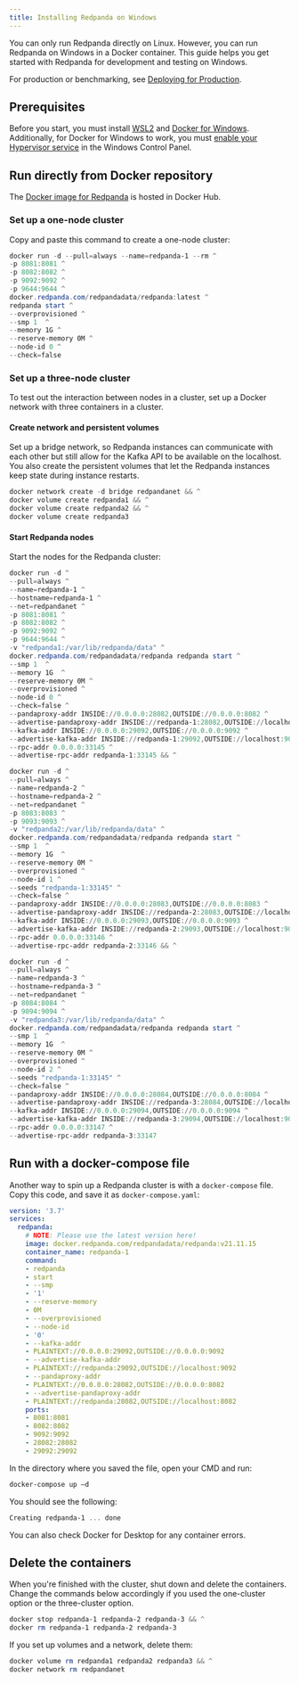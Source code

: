 ```yaml
---
title: Installing Redpanda on Windows
---
```


<head>
    <meta name="title" content="Installing Redpanda on Windows | Redpanda Docs"/>
    <meta name="description" content="Windows quick start guide."/>
    <link rel="canonical" href="https://docs.redpanda.com/docs/get-started/quick-start/" />
</head>

You can only run Redpanda directly on Linux. However, you can run Redpanda on Windows in a Docker container. This guide helps you get started with Redpanda for development and testing on Windows.

For production or benchmarking, see [Deploying for Production](../../deployment/production-deployment).

## Prerequisites

Before you start, you must install [WSL2](https://docs.microsoft.com/en-us/windows/wsl/install) and [Docker for Windows](https://docs.docker.com/desktop/windows/install/). Additionally, for Docker for Windows to work, you must [enable your Hypervisor service](https://docs.microsoft.com/en-us/virtualization/hyper-v-on-windows/quick-start/enable-hyper-v) in the Windows Control Panel.


## Run directly from Docker repository

The [Docker image for Redpanda](https://hub.docker.com/r/redpandadata/redpanda) is hosted in Docker Hub.


### Set up a one-node cluster
Copy and paste this command to create a one-node cluster:

```powershell
docker run -d --pull=always --name=redpanda-1 --rm ^
-p 8081:8081 ^
-p 8082:8082 ^
-p 9092:9092 ^
-p 9644:9644 ^
docker.redpanda.com/redpandadata/redpanda:latest ^
redpanda start ^
--overprovisioned ^
--smp 1  ^
--memory 1G ^
--reserve-memory 0M ^
--node-id 0 ^
--check=false
```
### Set up a three-node cluster

To test out the interaction between nodes in a cluster, set up a Docker network with three containers in a cluster.

#### Create network and persistent volumes

Set up a bridge network, so Redpanda instances can communicate with each other
but still allow for the Kafka API to be available on the localhost.
You also create the persistent volumes that let the Redpanda instances keep state during instance restarts.

```powershell
docker network create -d bridge redpandanet && ^
docker volume create redpanda1 && ^
docker volume create redpanda2 && ^
docker volume create redpanda3
```

#### Start Redpanda nodes

Start the nodes for the Redpanda cluster:

```powershell
docker run -d ^
--pull=always ^
--name=redpanda-1 ^
--hostname=redpanda-1 ^
--net=redpandanet ^
-p 8081:8081 ^
-p 8082:8082 ^
-p 9092:9092 ^
-p 9644:9644 ^
-v "redpanda1:/var/lib/redpanda/data" ^
docker.redpanda.com/redpandadata/redpanda redpanda start ^
--smp 1  ^
--memory 1G  ^
--reserve-memory 0M ^
--overprovisioned ^
--node-id 0 ^
--check=false ^
--pandaproxy-addr INSIDE://0.0.0.0:28082,OUTSIDE://0.0.0.0:8082 ^
--advertise-pandaproxy-addr INSIDE://redpanda-1:28082,OUTSIDE://localhost:8082 ^
--kafka-addr INSIDE://0.0.0.0:29092,OUTSIDE://0.0.0.0:9092 ^
--advertise-kafka-addr INSIDE://redpanda-1:29092,OUTSIDE://localhost:9092 ^
--rpc-addr 0.0.0.0:33145 ^
--advertise-rpc-addr redpanda-1:33145 && ^

docker run -d ^
--pull=always ^
--name=redpanda-2 ^
--hostname=redpanda-2 ^
--net=redpandanet ^
-p 8083:8083 ^
-p 9093:9093 ^
-v "redpanda2:/var/lib/redpanda/data" ^
docker.redpanda.com/redpandadata/redpanda redpanda start ^
--smp 1  ^
--memory 1G  ^
--reserve-memory 0M ^
--overprovisioned ^
--node-id 1 ^
--seeds "redpanda-1:33145" ^
--check=false ^
--pandaproxy-addr INSIDE://0.0.0.0:28083,OUTSIDE://0.0.0.0:8083 ^
--advertise-pandaproxy-addr INSIDE://redpanda-2:28083,OUTSIDE://localhost:8083 ^
--kafka-addr INSIDE://0.0.0.0:29093,OUTSIDE://0.0.0.0:9093 ^
--advertise-kafka-addr INSIDE://redpanda-2:29093,OUTSIDE://localhost:9093 ^
--rpc-addr 0.0.0.0:33146 ^
--advertise-rpc-addr redpanda-2:33146 && ^

docker run -d ^
--pull=always ^
--name=redpanda-3 ^
--hostname=redpanda-3 ^
--net=redpandanet ^
-p 8084:8084 ^
-p 9094:9094 ^
-v "redpanda3:/var/lib/redpanda/data" ^
docker.redpanda.com/redpandadata/redpanda redpanda start ^
--smp 1  ^
--memory 1G  ^
--reserve-memory 0M ^
--overprovisioned ^
--node-id 2 ^
--seeds "redpanda-1:33145" ^
--check=false ^
--pandaproxy-addr INSIDE://0.0.0.0:28084,OUTSIDE://0.0.0.0:8084 ^
--advertise-pandaproxy-addr INSIDE://redpanda-3:28084,OUTSIDE://localhost:8084 ^
--kafka-addr INSIDE://0.0.0.0:29094,OUTSIDE://0.0.0.0:9094 ^
--advertise-kafka-addr INSIDE://redpanda-3:29094,OUTSIDE://localhost:9094 ^
--rpc-addr 0.0.0.0:33147 ^
--advertise-rpc-addr redpanda-3:33147
```

## Run with a docker-compose file

Another way to spin up a Redpanda cluster is with a `docker-compose` file.
Copy this code, and save it as `docker-compose.yaml`:

```yaml 
version: '3.7'
services:
  redpanda:
    # NOTE: Please use the latest version here!
    image: docker.redpanda.com/redpandadata/redpanda:v21.11.15
    container_name: redpanda-1
    command:
    - redpanda
    - start
    - --smp
    - '1'
    - --reserve-memory
    - 0M
    - --overprovisioned
    - --node-id
    - '0'
    - --kafka-addr
    - PLAINTEXT://0.0.0.0:29092,OUTSIDE://0.0.0.0:9092
    - --advertise-kafka-addr
    - PLAINTEXT://redpanda:29092,OUTSIDE://localhost:9092
    - --pandaproxy-addr
    - PLAINTEXT://0.0.0.0:28082,OUTSIDE://0.0.0.0:8082
    - --advertise-pandaproxy-addr
    - PLAINTEXT://redpanda:28082,OUTSIDE://localhost:8082
    ports:
    - 8081:8081
    - 8082:8082
    - 9092:9092
    - 28082:28082
    - 29092:29092
```   
  
In the directory where you saved the file, open your CMD and run:     
 
```powershell
docker-compose up –d
```

You should see the following:
```powershell
Creating redpanda-1 ... done
```

You can also check Docker for Desktop for any container errors.

## Delete the containers

When you're finished with the cluster, shut down and delete the containers.
Change the commands below accordingly if you used the one-cluster option or the three-cluster option.

```powershell
docker stop redpanda-1 redpanda-2 redpanda-3 && ^
docker rm redpanda-1 redpanda-2 redpanda-3
```

If you set up volumes and a network, delete them:

```powershell
docker volume rm redpanda1 redpanda2 redpanda3 && ^
docker network rm redpandanet
```
